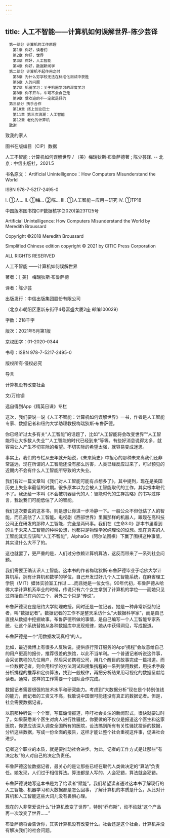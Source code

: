 ```yaml
---
---
---
```

title: 人工不智能——计算机如何误解世界-陈少芸译
---


```
　第一部分 计算机的工作原理
　　第1章 你好，读者们
　　第2章 你好，世界
　　第3章 你好，人工智能
　　第4章 你好，数据新闻学
　第二部分 计算机不起作用之时
　　第5章 为什么穷学校无法在标准化测试中获胜
　　第6章 人的问题
　　第7章 机器学习：关于机器学习的深度学习
　　第8章 你不开车，车可不会自己走
　　第9章 受欢迎的不一定就是好的
　第三部分 携手合作
　　第10章 搭上创业巴士
　　第11章 第三次浪潮：人工智能
　　第12章 老化的计算机
　致谢
```





致我的家人




图书在版编目（CIP）数据





人工不智能 : 计算机如何误解世界 / （美）梅瑞狄斯·布鲁萨德著 ; 陈少芸译. -- 北京 : 中信出版社，2021.5

书名原文： Artificial Unintelligence：How Computers Misunderstand the World

ISBN 978-7-5217-2495-0

Ⅰ. ①人… Ⅱ. ①梅… ②陈… Ⅲ. ①人工智能－应用－研究 Ⅳ. ①TP18

中国版本图书馆CIP数据核字(2020)第231125号





Artificial Unintelligence: How Computers Misunderstand the World by Meredith Broussard

Copyright ©2018 Meredith Broussard

Simplified Chinese edition copyright © 2021 by CITIC Press Corporation

ALL RIGHTS RESERVED





人工不智能 ——计算机如何误解世界

著者：［ 美］ 梅瑞狄斯·布鲁萨德

译者：陈少芸

出版发行：中信出版集团股份有限公司

（北京市朝阳区惠新东街甲4号富盛大厦2座 邮编100029）





字数：218千字

版次：2021年5月第1版

京权图字：01-2020-0344

书号：ISBN 978-7-5217-2495-0





版权所有·侵权必究


导言

计算机没有改变社会


文/万维钢

选自得到App《精英日课》专栏

这次，我们要说一说《人工不智能：计算机如何误解世界》一书，作者是人工智能专家、数据记者和纽约大学助理教授梅瑞狄斯·布鲁萨德。

你已经听过太多有关“人工智能”的话题了，比如“人工智能将会改变世界”“人工智能将让大多数人失业”“人工智能的时代已经到来”等等。有些好消息说得太多，就容易让人产生不切实际的希望。不切实际的希望太强，就容易变成迷思。

事实上，我们的专栏从去年就开始说，《未来简史》中担心的那种未来离我们还非常遥远，现在所谓的人工智能还没有那么厉害，人类已经反应过来了，可以预见的近期内不会有什么人工智能所导致的大失业。

我们有过一篇文章叫《我们对人工智能可能有点想多了》，其中提到，现在是美国历史上失业率最低的时期。很多原本以为会被人工智能取代的工作，其实根本取代不了。我还给一本叫《不会被机器替代的人：智能时代的生存策略》的书写过序言，我说我们可能低估了人的智能。

我们这次要说的这本书，则是想让你进一步冷静一下。一般公众不但低估了人的智能，而且高估了人工智能。电视剧《西部世界》里面那样的机器人，跟现在高科技公司正在研发的那种人工智能，完全是两码事。我们在《生命3.0》那本书里看到的关于未来人工智能的种种设想，也都只是物理学家纯理论的设想。现在真实的人工智能其实应该叫“人工不智能”。AlphaGo（阿尔法围棋）下赢了围棋这种事情，其实没什么大不了的。

这也就罢了，更严重的是，人们过分依赖计算机算法，这反而带来了一系列社会问题。

我们需要正确认识人工智能。这本书的作者梅瑞狄斯·布鲁萨德毕业于哈佛大学计算机系，拥有计算机和数学的学位，自己开发过好几个人工智能系统，在麻省理工学院（MIT）媒体实验室工作过……而且她是一位女性。90年代初，布鲁萨德从哈佛大学计算机系毕业的时候，传说只有六个女生拿到了计算机的学位——而她只见过包括自己在内的三个，另外三个只是“传说”。

布鲁萨德现在是纽约大学助理教授，同时还是一位记者。她是一种非常新型的记者，叫“数据记者”。数据记者的工作不是整天采访什么“大数据科学家”，而是自己直接从数据中挖掘故事。布鲁萨德所做的事情，是自己编写一个人工智能专家系统，让这个系统替她从各种数据库中发现规律，她从中获得洞见，写成报道。

布鲁萨德是一个“用数据发现真相”的人。

比如，最近微博上有很多人反映说，提供旅行预订服务的App“携程”会故意给自己的用户更高的报价，推荐很差的旅馆，以此不当牟利。一个普通记者听说这件事，会采访携程的几位用户，然后采访携程公司，用几个醒目的故事完成一篇报道。而一位数据记者，则会用科学的方法测试和搜集携程的一系列使用数据，用技术手段分析携程的推荐和定价算法，找到一般规律，再把分析结果用可视化的数据呈献给读者。通常，这样的工作需要一个团队合作完成。

数据记者需要很强的技术水平和研究能力。考虑到“大数据分析”现在是个特别值钱的能力，而记者的工资又不高，我敢说中国很可能还没有真正的数据记者。但是，社会需要数据记者。

以前那种听说一个个案，写篇煽情报道，呼吁社会关注的新闻形式，很快就要过时了。如果获悉某个医生对病人进行性骚扰，你要做的不仅仅是报道这个医生和这家医院，你更应该深入调查全国所有的医院，设法搞到所有有关性骚扰投诉的数据，分析这些数据，写成一份全面的报告，这样才能让整个社会重视这件事，促进社会进步。

记者这个职业的本质，就是要推动社会进步。为此，记者的工作方式是让那些“有决定权”的人对自己的决定负责任。

布鲁萨德这位数据记者，最关心的是让那些已经在取代人类做决定的“算法”负责任。她发现，人们过于相信算法。算法都是人写的，人会犯错，算法就会犯错。

布鲁萨德说她写这本书是为了给读者“赋能”。我们希望读者通过这本书了解现行的人工智能、机器学习和大数据都是怎么回事，了解计算机的本质是什么，从此对计算机和人工智能这些大词儿没有畏惧心理。

现在的人非常爱说什么“计算机改变了世界”，特别“乔布斯”，动不动就“这个产品再一次改变了世界……”

布鲁萨德将会告诉你，其实计算机没有改变什么。社会还是这个社会，计算机并没有解决我们的社会问题。